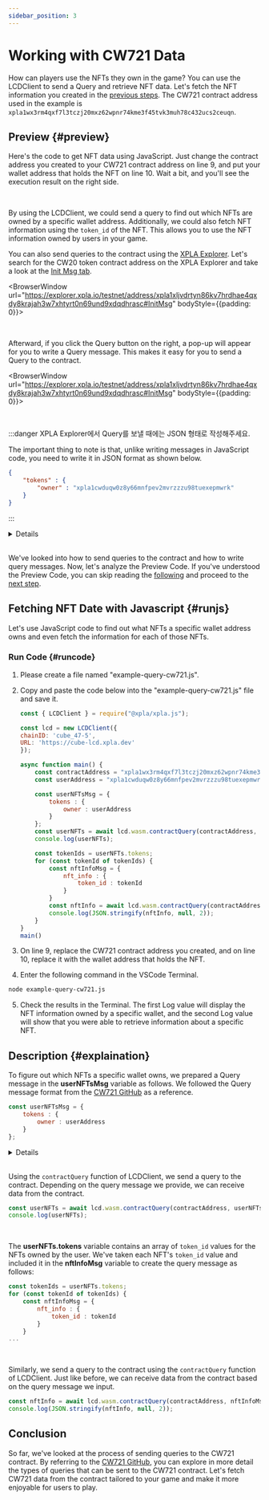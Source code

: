 ```yaml
---
sidebar_position: 3
---
```


# Working with CW721 Data


How can players use the NFTs they own in the game? You can use the LCDClient to send a Query and retrieve NFT data. Let's fetch the NFT information you created in the [previous steps](/docs/tutorial/make-cw721/make-nft-vault). The CW721 contract address used in the example is `xpla1wx3rm4qxf7l3tczj20mxz62wpnr74kme3f45tvk3muh78c432ucs2ceuqn`.

## Preview {#preview}

Here's the code to get NFT data using JavaScript. Just change the contract address you created to your CW721 contract address on line 9, and put your wallet address that holds the NFT on line 10. Wait a bit, and you'll see the execution result on the right side.

<Ex10 />

<br />

By using the LCDClient, we could send a query to find out which NFTs are owned by a specific wallet address. Additionally, we could also fetch NFT information using the `token_id` of the NFT. This allows you to use the NFT information owned by users in your game.

You can also send queries to the contract using the [XPLA Explorer](https://explorer.xpla.io/). Let's search for the CW20 token contract address on the XPLA Explorer and take a look at the [Init Msg tab](https://explorer.xpla.io/testnet/address/xpla1wx3rm4qxf7l3tczj20mxz62wpnr74kme3f45tvk3muh78c432ucs2ceuqn#InitMsg).

<BrowserWindow url="https://explorer.xpla.io/testnet/address/xpla1xljvdrtyn86kv7hrdhae4qxdy8krajah3w7xhtyrt0n69und9xdqdhrasc#InitMsg" bodyStyle={{padding: 0}}>
<div className="flex justify-center" style={{backgroundColor : 'hsl(240, 20%, 97%)', position : 'relative'}}>
    <VaultImgCard style={{zIndex : 1, maxWidth : "100%"}} imgSrc="/academy/img/3-tutorial/2-make-cw721/query-cw721/explorer-initmsg.png" />
</div>
</BrowserWindow>

<br />

Afterward, if you click the Query button on the right, a pop-up will appear for you to write a Query message. This makes it easy for you to send a Query to the contract.

<BrowserWindow url="https://explorer.xpla.io/testnet/address/xpla1xljvdrtyn86kv7hrdhae4qxdy8krajah3w7xhtyrt0n69und9xdqdhrasc#InitMsg" bodyStyle={{padding: 0}}>
<div className="flex justify-center" style={{backgroundColor : 'hsl(240, 20%, 97%)', position : 'relative'}}>
    <VaultImgCard style={{zIndex : 1, maxWidth : "100%"}} imgSrc="/academy/img/3-tutorial/2-make-cw721/query-cw721/query.png" />
</div>
</BrowserWindow>

<br />

:::danger XPLA Explorer에서 Query를 보낼 때에는 JSON 형태로 작성해주세요.

The important thing to note is that, unlike writing messages in JavaScript code, you need to write it in JSON format as shown below.

```json
{
    "tokens" : {
        "owner" : "xpla1cwduqw0z8y66mnfpev2mvrzzzu98tuexepmwrk"
    }
}
```

:::

<Details summary="How should I format the contract query message?">

You can explore what queries you can send to the CW721 contract on the [CW721 GitHub](https://github.com/CosmWasm/cw-nfts/blob/main/contracts/cw721-base/src/msg.rs#L77). The thing to be careful about is that while the message names are written in `Camel Case` in QueryMsg, you need to send them in `Snake Case` when actually sending the query. You input the parameters exactly as they are in the code.

For example, let's take a look at the **NftInfo** message on line 126 in the [CW721 GitHub](https://github.com/CosmWasm/cw-nfts/blob/main/contracts/cw721-base/src/msg.rs#L77).

```rust {7,12}
pub enum QueryMsg<Q: JsonSchema> {
    ...
    /// With MetaData Extension.
    /// Returns metadata about one particular token, based on *ERC721 Metadata JSON Schema*
    /// but directly from the contract
    #[returns(cw721::NftInfoResponse<Q>)]
    NftInfo { token_id: String },
```

When sending an NftInfo query, you need to change the `Camel Case` **NftInfo** to `Snake Case`, so you'll input it as **nft_info**. The parameter section is **{ token_id: String }**, so you just need to enter the `token_id` value of the NFT you want to know about as a String type. As a result, the final query message would look like this.

```js
{
    nft_info : {
        token_id : "token_id_myExampleNFT1"
    }
}
```

Use this as a reference to send various queries to your contract.
 
</Details>

<br/>

We've looked into how to send queries to the contract and how to write query messages. Now, let's analyze the Preview Code. If you've understood the Preview Code, you can skip reading the [following](/docs/tutorial/make-cw721/query-cw721#runjs) and proceed to the [next step](/docs/tutorial/deep-understand-xpla/local-network).

## Fetching NFT Date with Javascript {#runjs}

Let's use JavaScript code to find out what NFTs a specific wallet address owns and even fetch the information for each of those NFTs.

### Run Code {#runcode}

1. Please create a file named "example-query-cw721.js".

2. Copy and paste the code below into the "example-query-cw721.js" file and save it. 

    ```js
    const { LCDClient } = require("@xpla/xpla.js");

    const lcd = new LCDClient({
    chainID: 'cube_47-5',
    URL: 'https://cube-lcd.xpla.dev'
    });

    async function main() {
        const contractAddress = "xpla1wx3rm4qxf7l3tczj20mxz62wpnr74kme3f45tvk3muh78c432ucs2ceuqn";
        const userAddress = "xpla1cwduqw0z8y66mnfpev2mvrzzzu98tuexepmwrk";

        const userNFTsMsg = {
            tokens : {
                owner : userAddress
            }
        };
        const userNFTs = await lcd.wasm.contractQuery(contractAddress, userNFTsMsg);
        console.log(userNFTs);

        const tokenIds = userNFTs.tokens;
        for (const tokenId of tokenIds) {
            const nftInfoMsg = {
                nft_info : {
                    token_id : tokenId
                }
            }
            const nftInfo = await lcd.wasm.contractQuery(contractAddress, nftInfoMsg);
            console.log(JSON.stringify(nftInfo, null, 2));
        }
    }
    main()
    ```

3. On line 9, replace the CW721 contract address you created, and on line 10, replace it with the wallet address that holds the NFT.

4. Enter the following command in the VSCode Terminal. 

  ```bash
  node example-query-cw721.js
  ```

5. Check the results in the Terminal. The first Log value will display the NFT information owned by a specific wallet, and the second Log value will show that you were able to retrieve information about a specific NFT.

## Description {#explaination}

To figure out which NFTs a specific wallet owns, we prepared a Query message in the **userNFTsMsg** variable as follows. We followed the Query message format from the [CW721 GitHub](https://github.com/CosmWasm/cw-nfts/blob/main/contracts/cw721-base/src/msg.rs#L140) as a reference.

```js
const userNFTsMsg = {
    tokens : {
        owner : userAddress
    }
};
```

<Details summary="How should I format the contract query message?">

You can explore what queries you can send to the CW721 contract on the [CW721 GitHub](https://github.com/CosmWasm/cw-nfts/blob/main/contracts/cw721-base/src/msg.rs#L77). The thing to be careful about is that while the message names are written in `Camel Case` in QueryMsg, you need to send them in `Snake Case` when actually sending the query. You input the parameters exactly as they are in the code.

For example, let's take a look at the **NftInfo** message on line 126 in the [CW721 GitHub](https://github.com/CosmWasm/cw-nfts/blob/main/contracts/cw721-base/src/msg.rs#L77).

```rust {7,12}
pub enum QueryMsg<Q: JsonSchema> {
    ...
    /// With MetaData Extension.
    /// Returns metadata about one particular token, based on *ERC721 Metadata JSON Schema*
    /// but directly from the contract
    #[returns(cw721::NftInfoResponse<Q>)]
    NftInfo { token_id: String },
```

When sending an NftInfo query, you need to change the `Camel Case` **NftInfo** to `Snake Case`, so you'll input it as **nft_info**. The parameter section is **{ token_id: String }**, so you just need to enter the `token_id` value of the NFT you want to know about as a String type. As a result, the final query message would look like this.

```js
{
    nft_info : {
        token_id : "token_id_myExampleNFT1"
    }
}
```

Use this as a reference to send various queries to your contract.
 
</Details>

<br/>

Using the `contractQuery` function of LCDClient, we send a query to the contract. Depending on the query message we provide, we can receive data from the contract. 

```js
const userNFTs = await lcd.wasm.contractQuery(contractAddress, userNFTsMsg);
console.log(userNFTs);
```

<br />

The **userNFTs.tokens** variable contains an array of `token_id` values for the NFTs owned by the user. We've taken each NFT's `token_id` value and included it in the **nftInfoMsg** variable to create the query message as follows:

```js {1,5}
const tokenIds = userNFTs.tokens;
for (const tokenId of tokenIds) {
    const nftInfoMsg = {
        nft_info : {
            token_id : tokenId
        }
    }
...
```

<br />

Similarly, we send a query to the contract using the `contractQuery` function of LCDClient. Just like before, we can receive data from the contract based on the query message we input.

```js
const nftInfo = await lcd.wasm.contractQuery(contractAddress, nftInfoMsg);
console.log(JSON.stringify(nftInfo, null, 2));
```

## Conclusion

So far, we've looked at the process of sending queries to the CW721 contract. By referring to the [CW721 GitHub](https://github.com/CosmWasm/cw-nfts/blob/main/contracts/cw721-base/src/msg.rs), you can explore in more detail the types of queries that can be sent to the CW721 contract. Let's fetch CW721 data from the contract tailored to your game and make it more enjoyable for users to play.
